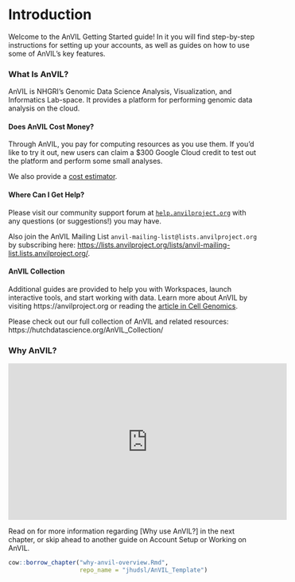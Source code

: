 # Introduction

Welcome to the AnVIL Getting Started guide!  In it you will find step-by-step instructions for setting up your accounts, as well as guides on how to use some of AnVIL’s key features.

### What Is AnVIL?

AnVIL is NHGRI's Genomic Data Science Analysis, Visualization, and Informatics Lab-space.  It provides a platform for performing genomic data analysis on the cloud.

#### Does AnVIL Cost Money?

Through AnVIL, you pay for computing resources as you use them.  If you'd like to try it out, new users can claim a $300 Google Cloud credit to test out the platform and perform some small analyses.

We also provide a [cost estimator](budget-templates.html#types-of-costs).

#### Where Can I Get Help?

Please visit our community support forum at [`help.anvilproject.org`](https://help.anvilproject.org) with any questions (or suggestions!) you may have.

Also join the AnVIL Mailing List `anvil-mailing-list@lists.anvilproject.org` by subscribing here: [https://lists.anvilproject.org/lists/anvil-mailing-list.lists.anvilproject.org/]([https://lists.anvilproject.org/lists/anvil-mailing-list.lists.anvilproject.org/).

#### AnVIL Collection

Additional guides are provided to help you with Workspaces, launch interactive tools, and start working with data. Learn more about AnVIL by visiting https://anvilproject.org or reading the [article in Cell Genomics](https://www.sciencedirect.com/science/article/pii/S2666979X21001063).

Please check out our full collection of AnVIL and related resources: https://hutchdatascience.org/AnVIL_Collection/

### Why AnVIL?

<iframe width="560" height="315" src="https://www.youtube.com/embed/XC5qzj-yZb8" title="YouTube video player" frameborder="0" allow="accelerometer; autoplay; clipboard-write; encrypted-media; gyroscope; picture-in-picture" allowfullscreen></iframe>

Read on for more information regarding [Why use AnVIL?] in the next chapter, or skip ahead to another guide on Account Setup or Working on AnVIL.

```r
cow::borrow_chapter("why-anvil-overview.Rmd",
                    repo_name = "jhudsl/AnVIL_Template")

```
